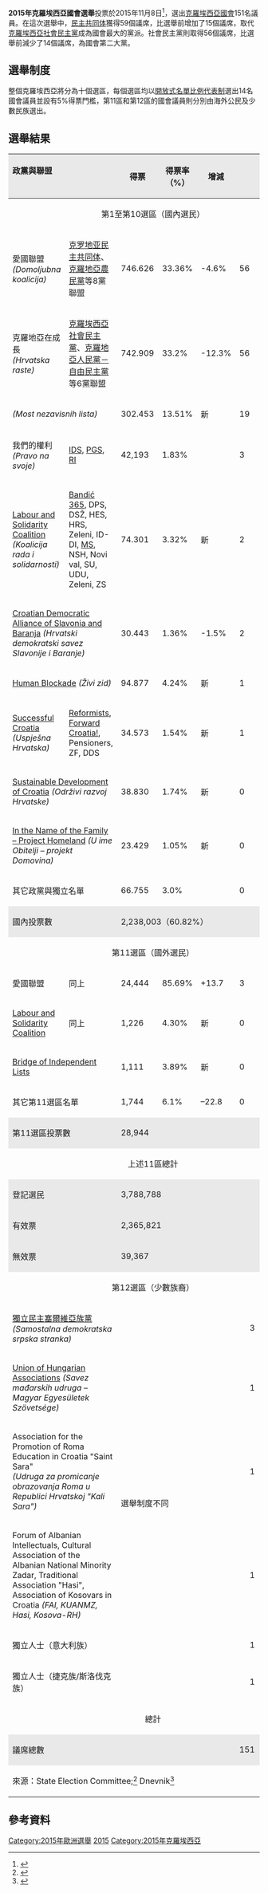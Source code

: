 {{expand|time=2015-12-14T10:07:57+00:00}}
{{Infobox Election
| election_name =2015年克羅地亞國會選舉
| country = Croatia
| type = parliamentary
| ongoing = no
| previous_election = Croatian parliamentary election, 2011
| previous_year = 2011
| previous_mps = Members of the 7th Sabor
| next_election = 2016年克羅地亞國會選舉
| next_year = 2016
| next_mps =
| seats_for_election =[[克羅地亞議會|克羅地亞議會]]所有151名{{le|第八屆克羅地亞議會議員列表|List of members of Croatian Parliament, 2015–|議員}}
 | majority_seats=76
| election_date = 2015年11月8日 
| turnout = 60.82%

<!-- Croatian Democratic Union -->
| image1 = TomislavKaramarko.jpg
| leader1 = [[托米斯拉夫·卡拉馬爾科|托米斯拉夫·卡拉馬爾科]]
| leader_since1 = 2012年5月21日
| party1 = [[克罗地亚民主共同体|民主共同体]]
| alliance1 = {{le|愛國聯盟 (克羅地亞)|Patriotic Coalition (Croatia)|愛國聯盟}}
| last_election1 = 23.8%, 47 席
| seats_before1 = 44
| seats1 = 59
| seat_change1 = {{increase}} 15
| popular_vote1 = 771,070 
| percentage1 = 33.46%
| color1 = 005BAA


<!--  Kukuriku -->
| image2 = 16 obljetnica vojnoredarstvene operacije Oluja 04082011 Zoran Milanovic 38.jpg
| leader2 = [[佐兰·米拉诺维奇|佐兰·米拉诺维奇]]
| leader_since2 = {{le|2007年克羅埃西亞社會民主黨黨魁選舉|Social Democratic Party of Croatia leadership election, 2007|2007年6月2日}}
| party2 = [[克羅埃西亞社會民主黨|社會民主黨]]
| alliance2 = {{le|克羅埃西亞在成長|People's Coalition (Croatia)|克羅埃西亞在成長}}
| last_election2 = 40.0%, 81 席
| seats_before2 = 73
| seats2 = 56
| seat_change2 = {{decrease}} 17
| popular_vote2 = 744,507 	
| percentage2 = 32.31%
| color2 = ED1C24

<!-- Most -->
| image4 = PetrovBožo.png
| leader4 = [[波佐·佩特羅夫|波佐·佩特羅夫]]
| leader_since4 = 
| party4 = {{le|獨立聯盟黨|Bridge_of_Independent_Lists}}
| last_election4 = ''新政黨''
| seats_before4 = ''新政黨''
| seats4 = 19
| seat_change4 = {{increase}} 19
| popular_vote4 = 303,564 
| percentage4 = 13.17%
| color4 = ED9121

<!-- IDS-PGS-RI -->
| image5 = Boris Miletić.JPG
| leader5 =[[博里斯·米萊蒂奇|博里斯·米萊蒂奇]]
| leader_since5 = 
| party5 = 伊斯特拉民主大會
| last_election5 = 我們的權利
| seats_before5 = 2
| seats5 = 3
| seat_change5 = {{increase}} 1
| popular_vote5 = 42,193 	
| percentage5 = 1.83%
| color5 = 61CD10

<!-- Map -->
| map_image          = Croatian Parliamentary Election Results 2015.png
| map_size           = 320px
| map_caption        = {{le|克羅地亞國會選區|Croatian Parliament electoral districts|克羅地亞十個國會選區}}選舉結果：選區顏色代表取得多數票的政黨<br/> {{Legend2|#005BAA|[[克罗地亚民主共同体|民主共同体]]}}（5） {{Legend2|#ED1C24|[[克羅埃西亞社會民主黨|社民黨]]}}（5）

| title = 克罗地亚总理
| before_election = [[佐兰·米拉诺维奇|佐兰·米拉诺维奇]]
| before_party = [[克羅埃西亞社會民主黨|社會民主黨]]
| after_election =  [[蒂霍米爾·奧雷什科維奇|蒂霍米爾·奧雷什科維奇]]
| after_party =  [[無黨籍|無黨籍]]
}}
'''2015年克羅埃西亞國會選舉'''投票於2015年11月8日<ref>{{Cite web |url=http://www.index.hr/vijesti/clanak/kolinda-objavila-na-izbore-izlazimo-8-studenog/846227.aspx |title=存档副本 |accessdate=2015-12-12 |archive-date=2015-12-14 |archive-url=https://web.archive.org/web/20151214171428/http://www.index.hr/vijesti/clanak/kolinda-objavila-na-izbore-izlazimo-8-studenog/846227.aspx |dead-url=no }}</ref>，選出[[克羅埃西亞國會|克羅埃西亞國會]]151名議員。在這次選舉中，[[克羅埃西亞民主聯盟|民主共同体]]獲得59個議席，比選舉前增加了15個議席，取代[[克羅埃西亞社會民主黨|克羅埃西亞社會民主黨]]成為國會最大的黨派。社會民主黨則取得56個議席，比選舉前減少了14個議席，為國會第二大黨。

== 選舉制度 ==
整個克羅埃西亞將分為十個選區，每個選區均以[[名單比例代表制|開放式名單比例代表制]]選出14名國會議員並設有5%得票門檻，第11區和第12區的國會議員則分別由海外公民及少數民族選出。

==選舉結果==
{| class="wikitable"
|-
! style="background-color:#E9E9E9;text-align:left;vertical-align:top;" colspan=2 | 政黨與聯盟
! style="background-color:#E9E9E9"|得票
! style="background-color:#E9E9E9"|得票率（%）
! style="background-color:#E9E9E9"|增減
! style="background-color:#E9E9E9"|{{Nowrap|議席}}
! style="background-color:#E9E9E9"|%
! style="background-color:#E9E9E9" |{{Nowrap|增減}}
|-
| colspan="8" style="text-align:center;" | 第1至第10選區（國內選民）
|-
| style="text-align:left;" | 愛國聯盟<br>''(Domoljubna koalicija)''
| style="text-align:left;" | [[克罗地亚民主共同体|克罗地亚民主共同体]]、[[克羅地亞農民黨|克羅地亞農民黨]]等8黨聯盟
|  746.626
|  33.36%
|  -4.6%
|  56
|  37.1%
|  +10
|-
| style="text-align:left;"| 克羅地亞在成長<br>''(Hrvatska raste)''
| style="text-align:left;" | [[克羅埃西亞社會民主黨|克羅埃西亞社會民主黨]]、[[克羅地亞人民黨－自由民主黨|克羅地亞人民黨－自由民主黨]]等6黨聯盟
|  742.909
|  33.2%
|  -12.3%
|  56
|  37.1%
|  –18
|-
| style="text-align:left;" colspan=2 |{{le|獨立聯盟黨|Bridge_of_Independent_Lists}} ''(Most nezavisnih lista)''
| 302.453 
| 13.51%
| 新
| 19
| 12.6%
| 新
|-
| style="text-align:left;"| 我們的權利<br>''(Pravo na svoje)''
| style="text-align:left;" | [[Istrian_Democratic_Assembly|IDS]], [[Alliance_of_Primorje-Gorski_Kotar|PGS]], [[Lista_za_Rijeku_-_Lista_per_Fiume|RI]]
|  42,193
|  1.83%
|  
|  3
|  2.0%
|  ±0
|-
| style="text-align:left;"| [[Labour_and_Solidarity_Coalition|Labour and Solidarity Coalition]]<br>''(Koalicija rada i solidarnosti)''
| style="text-align:left;" | [[Milan_Bandić_365_-_The_Party_of_Labour_and_Solidarity|Bandić 365]], DPS, DSŽ, HES, HRS, Zeleni, ID-DI, [[Međimurje_Party|MS]], NSH, Novi val, SU, UDU, Zeleni, ZS
|  74.301
|  3.32%
|  新
|  2
|  1.3%
|  +2
|-
| style="text-align:left;" colspan=2 |[[Croatian_Democratic_Alliance_of_Slavonia_and_Baranja|Croatian Democratic Alliance of Slavonia and Baranja]] ''(Hrvatski demokratski savez Slavonije i Baranje)''
| 30.443
| 1.36%
| -1.5%
| 2
| 1.3%
| –4
|-
| style="text-align:left;" colspan=2 |[[Human_Blockade|Human Blockade]] ''(Živi zid)''
| 94.877
| 4.24%
| 新
| 1
| 0.7%
| 新
|-
| style="text-align:left;"| [[Successful_Croatia|Successful Croatia]]<br>''(Uspješna Hrvatska)''
| style="text-align:left;" | [[People's_Party_-_Reformists|Reformists]], [[Forward_Croatia!_-_Progressive_Alliance|Forward Croatia!]], Pensioners, ZF, DDS
|  34.573
|  1.54%
|  新
|  1
|  0.7%
|  +1
|-
| style="text-align:left;" colspan=2 |[[Sustainable_Development_of_Croatia|Sustainable Development of Croatia]] ''(Održivi razvoj Hrvatske)''
| 38.830
| 1.74%
| 新
| 0
| –
| 新
|-
| style="text-align:left;" colspan=2 |[[In_the_Name_of_the_Family_–_Project_Homeland|In the Name of the Family – Project Homeland]] ''(U ime Obitelji – projekt Domovina)''
| 23.429
| 1.05%
| 新
| 0
| –
| 新
|-
| style="text-align:left;" colspan=2 | 其它政黨與獨立名單
| 66.755
| 3.0%
|
| 0
| —
| –3
|-
| colspan="2" style="text-align:left;background-color:#E9E9E9" | 國內投票數
| colspan="6" style="text-align:left;background-color:#E9E9E9" | 2,238,003（60.82%）
|-
| colspan="8" style="text-align:center;" | 第11選區（國外選民）
|-
| style="text-align:left;" | 愛國聯盟
| style="text-align:left;" | 同上
| 24,444
| 85.69%
| +13.7
| 3
| 2.0%
| ±0
|-
| style="text-align:left;"| [[Labour_and_Solidarity_Coalition|Labour and Solidarity Coalition]]
| style="text-align:left;"| 同上
|  1,226
|  4.30%
|  新
|  0
|  –
|  新
|-
| style="text-align:left;" colspan=2 |[[Bridge_of_Independent_Lists|Bridge of Independent Lists]]
| 1,111
| 3.89%
| 新
| 0
| –
| 新
|-
| style="text-align:left;" colspan="2" | 其它第11選區名單
| 1,744
| 6.1%
| –22.8
| 0
| —
| ±0
|-
| colspan="2" style="text-align:left;background-color:#E9E9E9" | 第11選區投票數
| colspan="6" style="text-align:left;background-color:#E9E9E9" | 28,944 
|-
| colspan="8" style="text-align:center;" | 上述11區總計
|-
| colspan="2" style="text-align:left;background-color:#E9E9E9" | 登記選民
| colspan="6" style="text-align:left;background-color:#E9E9E9" | 3,788,788
|-
| colspan="2" style="text-align:left;background-color:#E9E9E9" | 有效票
| colspan="6" style="text-align:left;background-color:#E9E9E9" | 2,365,821
|-
| colspan="2" style="text-align:left;background-color:#E9E9E9" | 無效票
| colspan="6" style="text-align:left;background-color:#E9E9E9" | 39,367
|-
| colspan="8" style="text-align:center;" | 第12選區（少數族裔）
|-
| style="text-align:left;" colspan=2 | [[獨立民主塞爾維亞族黨|獨立民主塞爾維亞族黨]] ''(Samostalna demokratska srpska stranka)''
| colspan=3 rowspan=6 | 選舉制度不同
| style="text-align:right;" |3
| style="text-align:right;" |2.0%
| style="text-align:right;" |±0
|-
| style="text-align:left;" colspan=2 | [[Union_of_Hungarian_Associations|Union of Hungarian Associations]] ''(Savez mađarskih udruga – Magyar Egyesületek Szövetsége)''
| style="text-align:right;" |1
| style="text-align:right;" |0.7%
| style="text-align:right;" |
|-
| style="text-align:left;" colspan=2 | Association for the Promotion of Roma Education in Croatia "Saint Sara"<br>''(Udruga za promicanje obrazovanja Roma u Republici Hrvatskoj "Kali Sara")''
| style="text-align:right;" |1
| style="text-align:right;" |0.7%
| style="text-align:right;" |
|-
| style="text-align:left;" colspan=2 | Forum of Albanian Intellectuals, Cultural Association of the Albanian National Minority Zadar, Traditional Association "Hasi", Association of Kosovars in Croatia ''(FAI, KUANMZ, Hasi, Kosova-RH)''
| style="text-align:right;" |1
| style="text-align:right;" |0.7%
| style="text-align:right;" |
|-
| style="text-align:left;" colspan=2 | 獨立人士（意大利族）
| style="text-align:right;" |1
| style="text-align:right;" |0.7%
| style="text-align:right;" |±0
|-
| style="text-align:left;" colspan=2 | 獨立人士（捷克族/斯洛伐克族）
| style="text-align:right;" |1
| style="text-align:right;" |0.7%
| style="text-align:right;" |±0
|-
| colspan="8" style="text-align:center;" | 總計
|-
| colspan="5" style="text-align:left;background-color:#E9E9E9" | 議席總數
| width="30" style="text-align:right;background-color:#E9E9E9" | 151
| width="75" style="text-align:right;background-color:#E9E9E9" | 100.0%
| width="30" style="text-align:right;background-color:#E9E9E9" | ±0
|-
| style="text-align:left;" colspan="8" | 來源：State Election Committee;<ref>{{cite web | url = http://www.izbori.hr/140zas/rezult/1/nrezultati.html#close | title = Izbori 2015 - Rezultati | language = hr | publisher = State Election Committee of the Republic of Croatia | date = 2015-11-09 | accessdate = 2015-11-09 | deadurl = yes | archiveurl = https://web.archive.org/web/20160302162648/http://www.izbori.hr/140zas/rezult/1/nrezultati.html#close | archivedate = 2016-03-02 }}</ref> Dnevnik<ref>{{cite news | url = http://dnevnik.hr/vijesti/hrvatska/parlamentarni-izbori-2015-rezultati-izbora---415538.html | language = hr | newspaper = Dnevnik | title = Domoljubna koalicija 59 Hrvatska raste 56, MOST 19 mandata | date = 2015-11-09 | accessdate = 2015-11-09 | archive-date = 2022-03-20 | archive-url = https://web.archive.org/web/20220320095901/https://dnevnik.hr/vijesti/hrvatska/parlamentarni-izbori-2015-rezultati-izbora---415538.html }}</ref>
|}

==參考資料==
{{reflist|30em}}

{{克羅地亞選舉}}
[[Category:2015年歐洲選舉|Category:2015年歐洲選舉]]
[[Category:克羅地亞選舉|2015]]
[[Category:2015年克羅埃西亞|Category:2015年克羅埃西亞]]